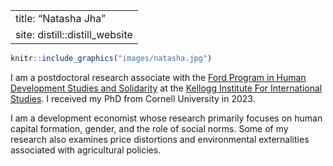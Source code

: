 
---
title: "Natasha Jha" 
site: distill::distill_website
---


:::float-image

```r
knitr::include_graphics("images/natasha.jpg")
```

I am a postdoctoral research associate with the [Ford Program in Human Development Studies and Solidarity](https://kellogg.nd.edu/about/outreach-initiatives/ford-program-human-development-studies-and-solidarity){target="_blank"} at the [Kellogg Institute For International Studies](https://kellogg.nd.edu/){target="_blank"}. I received my PhD from Cornell University in 2023. 

I am a development economist whose research primarily focuses on human capital formation, gender, and the role of social norms. Some of my research also examines price distortions and environmental externalities associated with agricultural policies.

:::